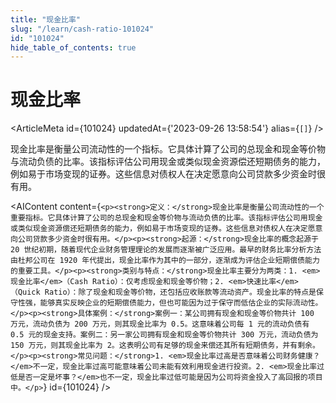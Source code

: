```yaml
---
title: "现金比率"
slug: "/learn/cash-ratio-101024"
id: "101024"
hide_table_of_contents: true
---
```



# 现金比率

<ArticleMeta id={101024} updatedAt={'2023-09-26 13:58:54'} alias={`[]`} />
<div className='border-solid border-b border-t-0 my-4 border-[var(--ifm-color-gray-300)]' />

现金比率是衡量公司流动性的一个指标。它具体计算了公司的总现金和现金等价物与流动负债的比率。该指标评估公司用现金或类似现金资源偿还短期债务的能力，例如易于市场变现的证券。这些信息对债权人在决定愿意向公司贷款多少资金时很有用。

<AIContent content={`<p><strong>定义：</strong>现金比率是衡量公司流动性的一个重要指标。它具体计算了公司的总现金和现金等价物与流动负债的比率。该指标评估公司用现金或类似现金资源偿还短期债务的能力，例如易于市场变现的证券。这些信息对债权人在决定愿意向公司贷款多少资金时很有用。</p><p><strong>起源：</strong>现金比率的概念起源于 20 世纪初期，随着现代企业财务管理理论的发展而逐渐被广泛应用。最早的财务比率分析方法由杜邦公司在 1920 年代提出，现金比率作为其中的一部分，逐渐成为评估企业短期偿债能力的重要工具。</p><p><strong>类别与特点：</strong>现金比率主要分为两类：1. <em>现金比率</em>（Cash Ratio）：仅考虑现金和现金等价物；2. <em>快速比率</em>（Quick Ratio）：除了现金和现金等价物，还包括应收账款等流动资产。现金比率的特点是保守性强，能够真实反映企业的短期偿债能力，但也可能因为过于保守而低估企业的实际流动性。</p><p><strong>具体案例：</strong>案例一：某公司拥有现金和现金等价物共计 100 万元，流动负债为 200 万元，则其现金比率为 0.5。这意味着公司每 1 元的流动负债有 0.5 元的现金支持。案例二：另一家公司拥有现金和现金等价物共计 300 万元，流动负债为 150 万元，则其现金比率为 2。这表明公司有足够的现金来偿还其所有短期债务，并有剩余。</p><p><strong>常见问题：</strong>1. <em>现金比率过高是否意味着公司财务健康？</em>不一定，现金比率过高可能意味着公司未能有效利用现金进行投资。2. <em>现金比率过低是否一定是坏事？</em>也不一定，现金比率过低可能是因为公司将资金投入了高回报的项目中。</p>`} id={101024} />
